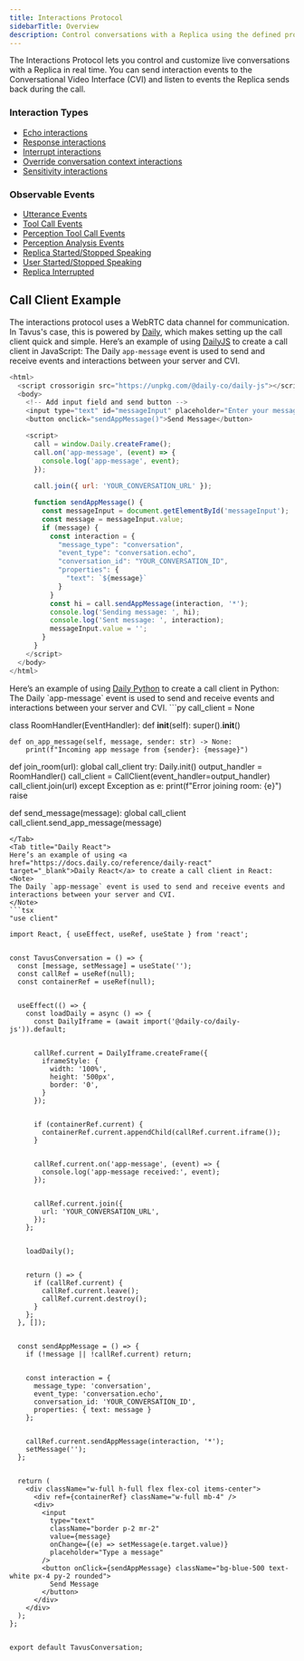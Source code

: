 ```yaml
---
title: Interactions Protocol
sidebarTitle: Overview
description: Control conversations with a Replica using the defined protocol by sending and listening to interaction events.
---
```


The Interactions Protocol lets you control and customize live conversations with a Replica in real time. You can send interaction events to the Conversational Video Interface (CVI) and listen to events the Replica sends back during the call.

### Interaction Types
- <a href="/sections/event-schemas/conversation-echo" target="_blank" rel="noopener noreferrer">Echo interactions</a>
- <a href="/sections/event-schemas/conversation-respond" target="_blank" rel="noopener noreferrer">Response interactions</a>
- <a href="/sections/event-schemas/conversation-interrupt" target="_blank" rel="noopener noreferrer">Interrupt interactions</a>
- <a href="/sections/event-schemas/conversation-overwrite-context" target="_blank" rel="noopener noreferrer">Override conversation context interactions</a>
- <a href="/sections/event-schemas/conversation-sensitivity" target="_blank" rel="noopener noreferrer">Sensitivity interactions</a>

### Observable Events
- <a href="/sections/event-schemas/conversation-utterance" target="_blank" rel="noopener noreferrer">Utterance Events</a>
- <a href="/sections/event-schemas/conversation-toolcall" target="_blank" rel="noopener noreferrer">Tool Call Events</a>
- <a href="/sections/event-schemas/conversation-perception-tool-call" target="_blank" rel="noopener noreferrer">Perception Tool Call Events</a>
- <a href="/sections/event-schemas/conversation-perception-analysis" target="_blank" rel="noopener noreferrer">Perception Analysis Events</a>
- <a href="/sections/event-schemas/conversation-replica-started-stopped-speaking" target="_blank" rel="noopener noreferrer">Replica Started/Stopped Speaking</a>
- <a href="/sections/event-schemas/conversation-user-started-stopped-speaking" target="_blank" rel="noopener noreferrer">User Started/Stopped Speaking</a>
- <a href="/sections/event-schemas/conversation-replica-interrupted" target="_blank" rel="noopener noreferrer">Replica Interrupted</a>

## Call Client Example
The interactions protocol uses a WebRTC data channel for communication. In Tavus's case, this is powered by <a href="https://www.daily.co/" target="_blank">Daily</a>, which makes setting up the call client quick and simple.
<Tabs>
<Tab title="Daily JS">
Here’s an example of using <a href="https://docs.daily.co/reference/daily-js/daily-call-client" target="_blank">DailyJS</a> to create a call client in JavaScript:
<Note>
The Daily `app-message` event is used to send and receive events and interactions between your server and CVI.
</Note>
```js
<html>
  <script crossorigin src="https://unpkg.com/@daily-co/daily-js"></script>
  <body>
    <!-- Add input field and send button -->
    <input type="text" id="messageInput" placeholder="Enter your message">
    <button onclick="sendAppMessage()">Send Message</button>

    <script>
      call = window.Daily.createFrame();
      call.on('app-message', (event) => {
        console.log('app-message', event);
      });
      
      call.join({ url: 'YOUR_CONVERSATION_URL' });

      function sendAppMessage() {
        const messageInput = document.getElementById('messageInput');
        const message = messageInput.value;
        if (message) {
          const interaction = {
            "message_type": "conversation",
            "event_type": "conversation.echo",
            "conversation_id": "YOUR_CONVERSATION_ID",
            "properties": {
              "text": `${message}`
            }
          }
          const hi = call.sendAppMessage(interaction, '*');
          console.log('Sending message: ', hi);
          console.log('Sent message: ', interaction);
          messageInput.value = '';
        }
      }
    </script>
  </body>
</html>
```
</Tab>
<Tab title="Daily Python">
Here’s an example of using <a href="https://docs.daily.co/reference/daily-python" target="_blank">Daily Python</a> to create a call client in Python:
<Note>
The Daily `app-message` event is used to send and receive events and interactions between your server and CVI.
</Note>
```py
call_client = None

class RoomHandler(EventHandler):
    def __init__(self):
        super().__init__()
    
    def on_app_message(self, message, sender: str) -> None:
        print(f"Incoming app message from {sender}: {message}")

def join_room(url):
    global call_client
    try:
        Daily.init()
        output_handler = RoomHandler()
        call_client = CallClient(event_handler=output_handler)
        call_client.join(url)
    except Exception as e:
        print(f"Error joining room: {e}")
        raise

def send_message(message):
    global call_client
    call_client.send_app_message(message)
```
</Tab>
<Tab title="Daily React">
Here’s an example of using <a href="https://docs.daily.co/reference/daily-react" target="_blank">Daily React</a> to create a call client in React:
<Note>
The Daily `app-message` event is used to send and receive events and interactions between your server and CVI.
</Note>
```tsx
"use client"

import React, { useEffect, useRef, useState } from 'react';


const TavusConversation = () => {
  const [message, setMessage] = useState('');
  const callRef = useRef(null);
  const containerRef = useRef(null);


  useEffect(() => {
    const loadDaily = async () => {
      const DailyIframe = (await import('@daily-co/daily-js')).default;


      callRef.current = DailyIframe.createFrame({
        iframeStyle: {
          width: '100%',
          height: '500px',
          border: '0',
        }
      });


      if (containerRef.current) {
        containerRef.current.appendChild(callRef.current.iframe());
      }


      callRef.current.on('app-message', (event) => {
        console.log('app-message received:', event);
      });


      callRef.current.join({
        url: 'YOUR_CONVERSATION_URL',
      });
    };


    loadDaily();


    return () => {
      if (callRef.current) {
        callRef.current.leave();
        callRef.current.destroy();
      }
    };
  }, []);


  const sendAppMessage = () => {
    if (!message || !callRef.current) return;


    const interaction = {
      message_type: 'conversation',
      event_type: 'conversation.echo',
      conversation_id: 'YOUR_CONVERSATION_ID',
      properties: { text: message }
    };


    callRef.current.sendAppMessage(interaction, '*');
    setMessage('');
  };


  return (
    <div className="w-full h-full flex flex-col items-center">
      <div ref={containerRef} className="w-full mb-4" />
      <div>
        <input
          type="text"
          className="border p-2 mr-2"
          value={message}
          onChange={(e) => setMessage(e.target.value)}
          placeholder="Type a message"
        />
        <button onClick={sendAppMessage} className="bg-blue-500 text-white px-4 py-2 rounded">
          Send Message
        </button>
      </div>
    </div>
  );
};


export default TavusConversation;
```
</Tab>
</Tabs>